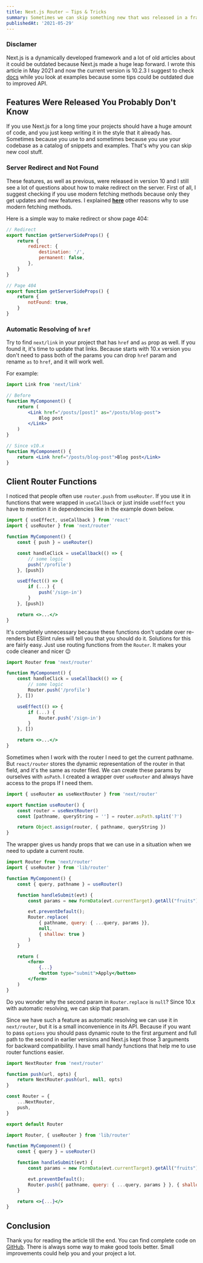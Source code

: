 ---
title: Next.js Router – Tips & Tricks
summary: Sometimes we can skip something new that was released in a framework that we use. Also, it could be some changes that keep backward compatibility and we should deal with it. These tips and tricks for you on the Next.js router help you make your DX much better.
publishedAt: '2021-05-29'
---

### Disclamer

Next.js is a dynamically developed framework and a lot of old articles about it could be outdated because Next.js made a huge leap forward. I wrote this article in May 2021 and now the current version is 10.2.3 I suggest to check [docs](https://nextjs.org/docs/getting-started) while you look at examples because some tips could be outdated due to improved API.

## Features Were Released You Probably Don't Know

If you use Next.js for a long time your projects should have a huge amount of code, and you just keep writing it in the style that it already has. Sometimes because you use to and sometimes because you use your codebase as a catalog of snippets and examples. That's why you can skip new cool stuff.

### Server Redirect and Not Found

These features, as well as previous, were released in version 10 and I still see a lot of questions about how to make redirect on the server. First of all, I suggest checking if you use modern fetching methods because only they get updates and new features. I explained **[here](/blog/why-i-got-rid-of-getinitialprops-in-my-nextjs-project)** other reasons why to use modern fetching methods.

Here is a simple way to make redirect or show page 404:

```jsx
// Redirect
export function getServerSideProps() {
	return {
		redirect: {
			destination: '/',
			permanent: false,
		},
	}
}

// Page 404
export function getServerSideProps() {
	return {
		notFound: true,
	}
}
```

### Automatic Resolving of `href`

Try to find `next/link` in your project that has `href` and `as` prop as well. If you found it, it's time to update that links. Because starts with 10.x version you don't need to pass both of the params you can drop `href` param and rename `as` to `href`, and it will work well.

For example:

```jsx
import Link from 'next/link'

// Before
function MyComponent() {
	return (
		<Link href="/posts/[post]" as="/posts/blog-post">
			Blog post
		</Link>
	)
}

// Since v10.x
function MyComponent() {
	return <Link href="/posts/blog-post">Blog post</Link>
}
```

## Client Router Functions

I noticed that people often use `router.push` from `useRouter`. If you use it in functions that were wrapped in `useCallback` or just inside `useEffect` you have to mention it in dependencies like in the example down below.

```jsx:pages/params.jsx
import { useEffect, useCallback } from 'react'
import { useRouter } from 'next/router'

function MyComponent() {
	const { push } = useRouter()

	const handleClick = useCallback(() => {
		// some logic
		push('/profile')
	}, [push])

	useEffect(() => {
		if (...) {
			push('/sign-in')
		}
	}, [push])

	return <>...</>
}
```

It's completely unnecessary because these functions don't update over re-renders but ESlint rules will tell you that you should do it. Solutions for this are fairly easy. Just use routing functions from the `Router`. It makes your code cleaner and nicer 😉

```jsx:pages/params.jsx
import Router from 'next/router'

function MyComponent() {
	const handleClick = useCallback(() => {
		// some logic
		Router.push('/profile')
	}, [])

	useEffect(() => {
		if (...) {
			Router.push('/sign-in')
		}
	}, [])

	return <>...</>
}
```

Sometimes when I work with the router I need to get the current pathname. But `react/router` stores the dynamic representation of the router in that field, and it's the same as router filed. We can create these params by ourselves with `asPath`. I created a wrapper over `useRouter` and always have access to the props If I need them.

```jsx:lib/router.js
import { useRouter as useNextRouter } from 'next/router'

export function useRouter() {
	const router = useNextRouter()
	const [pathname, queryString = ''] = router.asPath.split('?')

	return Object.assign(router, { pathname, queryString })
}
```

The wrapper gives us handy props that we can use in a situation when we need to update a current route.

```jsx:pages/params.jsx
import Router from 'next/router'
import { useRouter } from 'lib/router'

function MyComponent() {
	const { query, pathname } = useRouter()

	function handleSubmit(evt) {
		const params = new FormData(evt.currentTarget).getAll("fruits");

		evt.preventDefault();
		Router.replace(
			{ pathname, query: { ...query, params }},
			null,
			{ shallow: true }
		)
	}

	return (
		<form>
			{...}
			<button type="submit">Apply</button>
		</form>
	)
}
```

Do you wonder why the second param in `Router.replace` is `null`? Since 10.x with automatic resolving, we can skip that param.

Since we have such a feature as automatic resolving we can use it in `next/router`, but it is a small inconvenience in its API. Because if you want to pass `options` you should pass dynamic route to the first argument and full path to the second in earlier versions and Next.js kept those 3 arguments for backward compatibility. I have small handy functions that help me to use router functions easier.

```jsx:lib/router.js
import NextRouter from 'next/router'

function push(url, opts) {
	return NextRouter.push(url, null, opts)
}

const Router = {
	...NextRouter,
	push,
}

export default Router
```

```jsx:pages/params.jsx
import Router, { useRouter } from 'lib/router'

function MyComponent() {
	const { query } = useRouter()

	function handleSubmit(evt) {
		const params = new FormData(evt.currentTarget).getAll("fruits");

		evt.preventDefault();
		Router.push({ pathname, query: { ...query, params } }, { shallow: true });
	}

	return <>{...}</>
}
```

## Conclusion

Thank you for reading the article till the end. You can find complete code on [GitHub](https://github.com/akellbl4/nextjs-router-tips).
There is always some way to make good tools better. Small improvements could help you and your project a lot.
